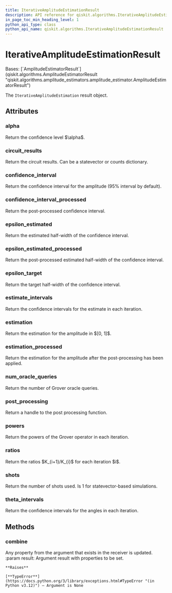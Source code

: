 ```yaml
---
title: IterativeAmplitudeEstimationResult
description: API reference for qiskit.algorithms.IterativeAmplitudeEstimationResult
in_page_toc_min_heading_level: 1
python_api_type: class
python_api_name: qiskit.algorithms.IterativeAmplitudeEstimationResult
---
```


# IterativeAmplitudeEstimationResult

<Class id="qiskit.algorithms.IterativeAmplitudeEstimationResult" github="https://github.com/qiskit/qiskit/tree/stable/0.46/qiskit/algorithms/amplitude_estimators/iae.py" signature="qiskit.algorithms.IterativeAmplitudeEstimationResult">
  Bases: [`AmplitudeEstimatorResult`](qiskit.algorithms.AmplitudeEstimatorResult "qiskit.algorithms.amplitude_estimators.amplitude_estimator.AmplitudeEstimatorResult")

  The `IterativeAmplitudeEstimation` result object.

  ## Attributes

  ### alpha

  <Attribute id="qiskit.algorithms.IterativeAmplitudeEstimationResult.alpha" name="alpha">
    Return the confidence level $\alpha$.
  </Attribute>

  ### circuit\_results

  <Attribute id="qiskit.algorithms.IterativeAmplitudeEstimationResult.circuit_results" name="circuit_results">
    Return the circuit results. Can be a statevector or counts dictionary.
  </Attribute>

  ### confidence\_interval

  <Attribute id="qiskit.algorithms.IterativeAmplitudeEstimationResult.confidence_interval" name="confidence_interval">
    Return the confidence interval for the amplitude (95% interval by default).
  </Attribute>

  ### confidence\_interval\_processed

  <Attribute id="qiskit.algorithms.IterativeAmplitudeEstimationResult.confidence_interval_processed" name="confidence_interval_processed">
    Return the post-processed confidence interval.
  </Attribute>

  ### epsilon\_estimated

  <Attribute id="qiskit.algorithms.IterativeAmplitudeEstimationResult.epsilon_estimated" name="epsilon_estimated">
    Return the estimated half-width of the confidence interval.
  </Attribute>

  ### epsilon\_estimated\_processed

  <Attribute id="qiskit.algorithms.IterativeAmplitudeEstimationResult.epsilon_estimated_processed" name="epsilon_estimated_processed">
    Return the post-processed estimated half-width of the confidence interval.
  </Attribute>

  ### epsilon\_target

  <Attribute id="qiskit.algorithms.IterativeAmplitudeEstimationResult.epsilon_target" name="epsilon_target">
    Return the target half-width of the confidence interval.
  </Attribute>

  ### estimate\_intervals

  <Attribute id="qiskit.algorithms.IterativeAmplitudeEstimationResult.estimate_intervals" name="estimate_intervals">
    Return the confidence intervals for the estimate in each iteration.
  </Attribute>

  ### estimation

  <Attribute id="qiskit.algorithms.IterativeAmplitudeEstimationResult.estimation" name="estimation">
    Return the estimation for the amplitude in $[0, 1]$.
  </Attribute>

  ### estimation\_processed

  <Attribute id="qiskit.algorithms.IterativeAmplitudeEstimationResult.estimation_processed" name="estimation_processed">
    Return the estimation for the amplitude after the post-processing has been applied.
  </Attribute>

  ### num\_oracle\_queries

  <Attribute id="qiskit.algorithms.IterativeAmplitudeEstimationResult.num_oracle_queries" name="num_oracle_queries">
    Return the number of Grover oracle queries.
  </Attribute>

  ### post\_processing

  <Attribute id="qiskit.algorithms.IterativeAmplitudeEstimationResult.post_processing" name="post_processing">
    Return a handle to the post processing function.
  </Attribute>

  ### powers

  <Attribute id="qiskit.algorithms.IterativeAmplitudeEstimationResult.powers" name="powers">
    Return the powers of the Grover operator in each iteration.
  </Attribute>

  ### ratios

  <Attribute id="qiskit.algorithms.IterativeAmplitudeEstimationResult.ratios" name="ratios">
    Return the ratios $K_{i+1}/K_{i}$ for each iteration $i$.
  </Attribute>

  ### shots

  <Attribute id="qiskit.algorithms.IterativeAmplitudeEstimationResult.shots" name="shots">
    Return the number of shots used. Is 1 for statevector-based simulations.
  </Attribute>

  ### theta\_intervals

  <Attribute id="qiskit.algorithms.IterativeAmplitudeEstimationResult.theta_intervals" name="theta_intervals">
    Return the confidence intervals for the angles in each iteration.
  </Attribute>

  ## Methods

  ### combine

  <Function id="qiskit.algorithms.IterativeAmplitudeEstimationResult.combine" name="combine" signature="combine(result)">
    Any property from the argument that exists in the receiver is updated. :param result: Argument result with properties to be set.

    **Raises**

    [**TypeError**](https://docs.python.org/3/library/exceptions.html#TypeError "(in Python v3.12)") – Argument is None
  </Function>
</Class>

